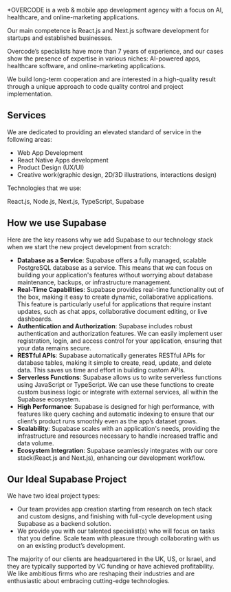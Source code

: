 *OVERCODE is a web & mobile app development agency with a focus on AI, healthcare, and online-marketing applications.

Our main competence is React.js and Next.js software development for startups and established businesses.

Overcode’s specialists have more than 7 years of experience, and our cases show the presence of expertise in various niches: AI-powered apps, healthcare software, and online-marketing applications.

We build long-term cooperation and are interested in a high-quality result through a unique approach to code quality control and project implementation.

## Services

We are dedicated to providing an elevated standard of service in the following areas:

- Web App Development
- React Native Apps development
- Product Design (UX/UI)
- Creative work(graphic design, 2D/3D illustrations, interactions design)

Technologies that we use:

React.js, Node.js, Next.js, TypeScript, Supabase

## How we use Supabase

Here are the key reasons why we add Supabase to our technology stack when we start the new project development from scratch:

- **Database as a Service**: Supabase offers a fully managed, scalable PostgreSQL database as a service. This means that we can focus on building your application's features without worrying about database maintenance, backups, or infrastructure management.
- **Real-Time Capabilities**: Supabase provides real-time functionality out of the box, making it easy to create dynamic, collaborative applications. This feature is particularly useful for applications that require instant updates, such as chat apps, collaborative document editing, or live dashboards.
- **Authentication and Authorization**: Supabase includes robust authentication and authorization features. We can easily implement user registration, login, and access control for your application, ensuring that your data remains secure.
- **RESTful APIs**: Supabase automatically generates RESTful APIs for database tables, making it simple to create, read, update, and delete data. This saves us time and effort in building custom APIs.
- **Serverless Functions**: Supabase allows us to write serverless functions using JavaScript or TypeScript. We can use these functions to create custom business logic or integrate with external services, all within the Supabase ecosystem.
- **High Performance**: Supabase is designed for high performance, with features like query caching and automatic indexing to ensure that our client’s product runs smoothly even as the app’s dataset grows.
- **Scalability**: Supabase scales with an application's needs, providing the infrastructure and resources necessary to handle increased traffic and data volume.
- **Ecosystem Integration**: Supabase seamlessly integrates with our core stack(React.js and Next.js), enhancing our development workflow.

## Our Ideal Supabase Project

We have two ideal project types:

- Our team provides app creation starting from research on tech stack and custom designs, and finishing with full-cycle development using Supabase as a backend solution.
- We provide you with our talented specialist(s) who will focus on tasks that you define. Scale team with pleasure through collaborating with us on an existing product’s development.

The majority of our clients are headquartered in the UK, US, or Israel, and they are typically supported by VC funding or have achieved profitability. We like ambitious firms who are reshaping their industries and are enthusiastic about embracing cutting-edge technologies.